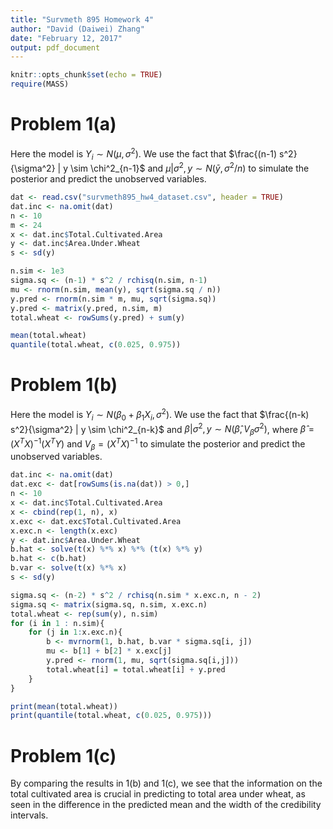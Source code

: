 ```yaml
---
title: "Survmeth 895 Homework 4"
author: "David (Daiwei) Zhang"
date: "February 12, 2017"
output: pdf_document
---
```


```r
knitr::opts_chunk$set(echo = TRUE)
require(MASS)
```

# Problem 1(a)

Here the model is $Y_i \sim N(\mu, \sigma^2)$.
We use the fact that $\frac{(n-1) s^2}{\sigma^2} | y \sim \chi^2_{n-1}$ and $\mu | \sigma^2, y \sim N(\bar{y}, \sigma^2 / n)$ to simulate the posterior and predict the unobserved variables.



```r
dat <- read.csv("survmeth895_hw4_dataset.csv", header = TRUE)
dat.inc <- na.omit(dat)
n <- 10
m <- 24
x <- dat.inc$Total.Cultivated.Area
y <- dat.inc$Area.Under.Wheat
s <- sd(y)

n.sim <- 1e3
sigma.sq <- (n-1) * s^2 / rchisq(n.sim, n-1)
mu <- rnorm(n.sim, mean(y), sqrt(sigma.sq / n))
y.pred <- rnorm(n.sim * m, mu, sqrt(sigma.sq))
y.pred <- matrix(y.pred, n.sim, m)
total.wheat <- rowSums(y.pred) + sum(y)

mean(total.wheat)
quantile(total.wheat, c(0.025, 0.975))
```

# Problem 1(b)

Here the model is $Y_i \sim N(\beta_0 + \beta_1 X_i, \sigma^2)$.
We use the fact that $\frac{(n-k) s^2}{\sigma^2} | y \sim \chi^2_{n-k}$ and $\beta | \sigma^2, y \sim N(\hat{\beta}, V_{\beta} \sigma^2)$, where $\hat{\beta} = (X^T X)^{-1} (X^T Y)$ and $V_{\beta} = (X^T X)^{-1}$ to simulate the posterior and predict the unobserved variables.

```r
dat.inc <- na.omit(dat)
dat.exc <- dat[rowSums(is.na(dat)) > 0,]
n <- 10
x <- dat.inc$Total.Cultivated.Area
x <- cbind(rep(1, n), x)
x.exc <- dat.exc$Total.Cultivated.Area
x.exc.n <- length(x.exc)
y <- dat.inc$Area.Under.Wheat
b.hat <- solve(t(x) %*% x) %*% (t(x) %*% y)
b.hat <- c(b.hat)
b.var <- solve(t(x) %*% x)
s <- sd(y)

sigma.sq <- (n-2) * s^2 / rchisq(n.sim * x.exc.n, n - 2)
sigma.sq <- matrix(sigma.sq, n.sim, x.exc.n)
total.wheat <- rep(sum(y), n.sim)
for (i in 1 : n.sim){
    for (j in 1:x.exc.n){
        b <- mvrnorm(1, b.hat, b.var * sigma.sq[i, j])
        mu <- b[1] + b[2] * x.exc[j]
        y.pred <- rnorm(1, mu, sqrt(sigma.sq[i,j]))
        total.wheat[i] = total.wheat[i] + y.pred
    }
}

print(mean(total.wheat))
print(quantile(total.wheat, c(0.025, 0.975)))
```

# Problem 1(c)

By comparing the results in 1(b) and 1(c), we see that the information on the total cultivated area is crucial in predicting to total area under wheat, as seen in the difference in the predicted mean and the width of the credibility intervals.
